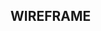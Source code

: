 ## WIREFRAME

<CardGrid>
  <Card
    title= "Wireframe"
    image= "/images/Wireframe.png"
    external= {true}
    variant="image"
  />
</CardGrid>